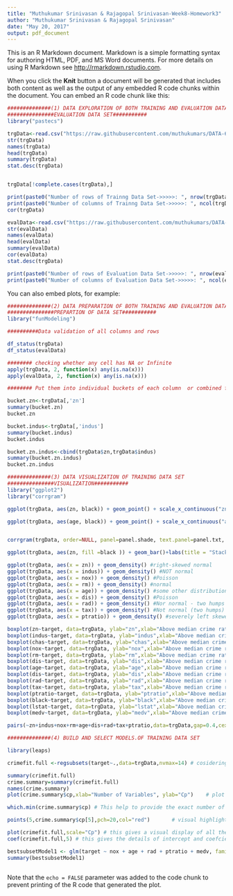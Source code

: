 ```yaml
---
title: "Muthukumar Srinivasan & Rajagopal Srinivasan-Week8-Homework3"
author: "Muthukumar Srinivasan & Rajagopal Srinivasan"
date: "May 20, 2017"
output: pdf_document
---
```


This is an R Markdown document. Markdown is a simple formatting syntax for authoring HTML, PDF, and MS Word documents. For more details on using R Markdown see <http://rmarkdown.rstudio.com>.

When you click the **Knit** button a document will be generated that includes both content as well as the output of any embedded R code chunks within the document. You can embed an R code chunk like this:

```r
##############(1) DATA EXPLORATION OF BOTH TRAINING AND EVALUATION DATA SET
###############EVALUATION DATA SET###########
library("pastecs")

trgData<-read.csv("https://raw.githubusercontent.com/muthukumars/DATA-621/master/Week8-Homework3/crime-training-data.csv")
str(trgData)
names(trgData)
head(trgData)
summary(trgData)
stat.desc(trgData)


trgData[!complete.cases(trgData),]

print(paste0("Number of rows of Trainng Data Set->>>>>: ", nrow(trgData)))
print(paste0("Number of columns of Trainng Data Set->>>>>: ", ncol(trgData)))
cor(trgData)

evalData<-read.csv("https://raw.githubusercontent.com/muthukumars/DATA-621/master/Week8-Homework3/crime-evaluation-data.csv")
str(evalData)
names(evalData)
head(evalData)
summary(evalData)
cor(evalData)
stat.desc(trgData)

print(paste0("Number of rows of Evaluation Data Set->>>>>: ", nrow(evalData)))
print(paste0("Number of columns of Evaluation Data Set->>>>>: ", ncol(evalData)))

```

You can also embed plots, for example:

```r

##############(2) DATA PREPARATION OF BOTH TRAINING AND EVALUATION DATA SET
###############PREPARTION OF DATA SET###########
library("funModeling")

##########Data validation of all columns and rows

df_status(trgData)
df_status(evalData)

######## checking whether any cell has NA or Infinite
apply(trgData, 2, function(x) any(is.na(x)))
apply(evalData, 2, function(x) any(is.na(x)))

######## Put them into individual buckets of each column  or combined for Training Data ONLY

bucket.zn<-trgData[,'zn']
summary(bucket.zn)
bucket.zn

bucket.indus<-trgData[,'indus']
summary(bucket.indus)
bucket.indus

bucket.zn.indus<-cbind(trgData$zn,trgData$indus)
summary(bucket.zn.indus)
bucket.zn.indus

```

```r


##############(3) DATA VISUALIZATION OF TRAINING DATA SET
###############VISUALIZATION###########
library("ggplot2")
library("corrgram")

ggplot(trgData, aes(zn, black)) + geom_point() + scale_x_continuous("zn", breaks = seq(0,0.35,0.05))+ scale_y_continuous("black", breaks = seq(0,270,by = 30))+ theme_bw() 

ggplot(trgData, aes(age, black)) + geom_point() + scale_x_continuous("age", breaks = seq(0,0.35,0.05))+ scale_y_continuous("black", breaks = seq(0,270,by = 30))+ theme_bw() 


corrgram(trgData, order=NULL, panel=panel.shade, text.panel=panel.txt, main="Correlogram")

ggplot(trgData, aes(zn, fill =black )) + geom_bar()+labs(title = "Stacked Bar Chart", x = "zn", y = "black")

ggplot(trgData, aes(x = zn)) + geom_density() #right-skewed normal
ggplot(trgData, aes(x = indus)) + geom_density() #NOT normal
ggplot(trgData, aes(x = nox)) + geom_density() #Poisson
ggplot(trgData, aes(x = rm)) + geom_density() #normal
ggplot(trgData, aes(x = age)) + geom_density() #some other distribution, seems wrong
ggplot(trgData, aes(x = dis)) + geom_density() #Poisson
ggplot(trgData, aes(x = rad)) + geom_density() #Nor normal - two humps
ggplot(trgData, aes(x = tax)) + geom_density() #Not normal (two humps)
ggplot(trgData, aes(x = ptratio)) + geom_density() #severely left skewed

boxplot(zn~target, data=trgData, ylab="zn",xlab="Above median crime rate? (0=No, 1=Yes)")
boxplot(indus~target, data=trgData, ylab="indus",xlab="Above median crime rate? (0=No, 1=Yes)")
boxplot(chas~target, data=trgData, ylab="chas",xlab="Above median crime rate? (0=No, 1=Yes)")
boxplot(nox~target, data=trgData, ylab="nox",xlab="Above median crime rate? (0=No, 1=Yes)")
boxplot(rm~target, data=trgData, ylab="rm",xlab="Above median crime rate? (0=No, 1=Yes)")
boxplot(dis~target, data=trgData, ylab="dis",xlab="Above median crime rate? (0=No, 1=Yes)")
boxplot(age~target, data=trgData, ylab="age",xlab="Above median crime rate? (0=No, 1=Yes)")
boxplot(dis~target, data=trgData, ylab="dis",xlab="Above median crime rate? (0=No, 1=Yes)")
boxplot(rad~target, data=trgData, ylab="rad",xlab="Above median crime rate? (0=No, 1=Yes)")
boxplot(tax~target, data=trgData, ylab="tax",xlab="Above median crime rate? (0=No, 1=Yes)")
boxplot(ptratio~target, data=trgData, ylab="ptratio",xlab="Above median crime rate? (0=No, 1=Yes)")
boxplot(black~target, data=trgData, ylab="black",xlab="Above median crime rate? (0=No, 1=Yes)")
boxplot(lstat~target, data=trgData, ylab="lstat",xlab="Above median crime rate? (0=No, 1=Yes)")
boxplot(medv~target, data=trgData, ylab="medv",xlab="Above median crime rate? (0=No, 1=Yes)")

pairs(~zn+indus+nox+rm+age+dis+rad+tax+ptratio,data=trgData,gap=0.4,cex.labels=1.5,col='red')

```


```r

##############(4) BUILD AND SELECT MODELS.OF TRAINING DATA SET

library(leaps)

crimefit.full <-regsubsets(target~.,data=trgData,nvmax=14) # cosidering all 14 variables to find the best fit subsets regression model

summary(crimefit.full)
crime.summary=summary(crimefit.full)
names(crime.summary)
plot(crime.summary$cp,xlab="Number of Variables", ylab="Cp")    # plot the graph to show the Cp value with respect to 14 variable, Lowest Cp value is considered as number of variables relevant for the best subset regression model

which.min(crime.summary$cp) # This help to provide the exact number of variables

points(5,crime.summary$cp[5],pch=20,col="red")       # visual highlight to the number of variables needed for the best fit model

plot(crimefit.full,scale="Cp") # this gives a visual display of all the variables to see the data consistency acros all variables and lowest Cp data is at the top and variable less relevant have higher Cp value and they are at the bottom
coef(crimefit.full,5) # this gives the details of intercept and coefcient factors for all relevant 5 variables for the model

bestsubsetModel1 <- glm(target ~ nox + age + rad + ptratio + medv, family=binomial, data = trgData) # glm package is used to build the model
summary(bestsubsetModel1) 



```


Note that the `echo = FALSE` parameter was added to the code chunk to prevent printing of the R code that generated the plot.

